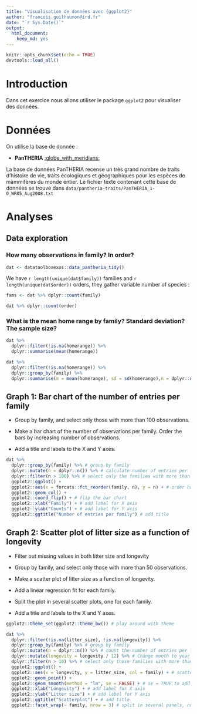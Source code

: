 ```yaml
---
title: "Visualisation de données avec {ggplot2}"
author: "francois.guilhaumon@ird.fr"
date: "`r Sys.Date()`"
output:
  html_document:
    keep_md: yes
---
```


```r
knitr::opts_chunk$set(echo = TRUE)
devtools::load_all()
```

# Introduction

Dans cet exercice nous allons utiliser le package `ggplot2` pour visualiser des données.

# Données

On utilise la base de donnée :

- **PanTHERIA** [:globe_with_meridians:](https://esajournals.onlinelibrary.wiley.com/doi/10.1890/08-1494.1)

La base de données PanTHERIA recense un très grand nombre de traits d'histoire de vie, traits écologiques et géographiques pour les espèces de mammifères du monde entier.
Le fichier texte contenant cette base de données se trouve dans `data/pantheria-traits/PanTHERIA_1-0_WR05_Aug2008.txt`

# Analyses

## Data exploration

### How many observations in family? In order?

```r
dat <- datatoolboxexos::data_pantheria_tidy()
```

We have `r length(unique(dat$family))` families and `r length(unique(dat$order))` orders, they gather variable number of species :

```r
fams <- dat %>% dplyr::count(family)
```

```r
dat %>% dplyr::count(order)
```


### What is the mean home range by family? Standard deviation? The sample size?

```r
dat %>%
  dplyr::filter(!is.na(homerange)) %>%
  dplyr::summarise(mean(homerange))
```

```r
dat %>%
  dplyr::filter(!is.na(homerange)) %>%
  dplyr::group_by(family) %>%
  dplyr::summarise(m = mean(homerange), sd = sd(homerange),n = dplyr::n())
```

## Graph 1: Bar chart of the number of entries per family

- Group by family, and select only those with more than 100 observations.

- Make a bar chart of the number of observations per family. Order the bars by increasing number of observations.

- Add a title and labels to the X and Y axes.


```r
dat %>%
  dplyr::group_by(family) %>% # group by family
  dplyr::mutate(n = dplyr::n()) %>% # calculate number of entries per family
  dplyr::filter(n > 100) %>% # select only the families with more than 100 entries
  ggplot2::ggplot() +
  ggplot2::aes(x = forcats::fct_reorder(family, n), y = n) + # order bars
  ggplot2::geom_col() +
  ggplot2::coord_flip() + # flip the bar chart
  ggplot2::xlab("Family") + # add label for X axis
  ggplot2::ylab("Counts") + # add label for Y axis
  ggplot2::ggtitle("Number of entries per family") # add title
```

## Graph 2: Scatter plot of litter size as a function of longevity

- Filter out missing values in both litter size and longevity

- Group by family, and select only those with more than 50 observations.

- Make a scatter plot of litter size as a function of longevity.

- Add a linear regression fit for each family.

- Split the plot in several scatter plots, one for each family.

- Add a title and labels to the X and Y axes.


```r
ggplot2::theme_set(ggplot2::theme_bw()) # play around with theme

dat %>%
  dplyr::filter(!is.na(litter_size), !is.na(longevity)) %>%
  dplyr::group_by(family) %>% # group by family
  dplyr::mutate(n = dplyr::n()) %>% # count the number of entries per family
  dplyr::mutate(longevity = longevity / 12) %>% # Change month to year
  dplyr::filter(n > 10) %>% # select only those families with more than 50 entries
  ggplot2::ggplot() +
  ggplot2::aes(x = longevity, y = litter_size, col = family) + # scatter plot
  ggplot2::geom_point() +
  ggplot2::geom_smooth(method = "lm", se = FALSE) + # se = TRUE to add confidence intervals
  ggplot2::xlab("Longevity") + # add label for X axis
  ggplot2::ylab("Litter size") + # add label for Y axis
  ggplot2::ggtitle("Scatterplot") + # add title
  ggplot2::facet_wrap(~ family, nrow = 3) # split in several panels, one for each family, remove scale = 'free' for same scale for all plots
```

